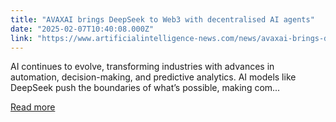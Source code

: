 ```yaml
---
title: "AVAXAI brings DeepSeek to Web3 with decentralised AI agents"
date: "2025-02-07T10:40:08.000Z"
link: "https://www.artificialintelligence-news.com/news/avaxai-brings-deepseek-to-web3-with-decentralised-ai-agents/"
---
```


AI continues to evolve, transforming industries with advances in automation, decision-making, and predictive analytics. AI models like DeepSeek push the boundaries of what&#8217;s possible, making com...

[Read more](https://www.artificialintelligence-news.com/news/avaxai-brings-deepseek-to-web3-with-decentralised-ai-agents/)
